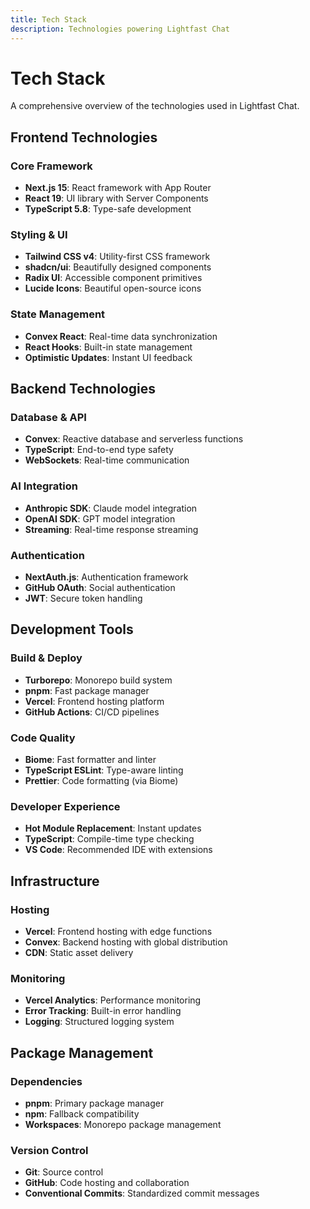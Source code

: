 ```yaml
---
title: Tech Stack
description: Technologies powering Lightfast Chat
---
```


# Tech Stack

A comprehensive overview of the technologies used in Lightfast Chat.

## Frontend Technologies

### Core Framework
- **Next.js 15**: React framework with App Router
- **React 19**: UI library with Server Components
- **TypeScript 5.8**: Type-safe development

### Styling & UI
- **Tailwind CSS v4**: Utility-first CSS framework
- **shadcn/ui**: Beautifully designed components
- **Radix UI**: Accessible component primitives
- **Lucide Icons**: Beautiful open-source icons

### State Management
- **Convex React**: Real-time data synchronization
- **React Hooks**: Built-in state management
- **Optimistic Updates**: Instant UI feedback

## Backend Technologies

### Database & API
- **Convex**: Reactive database and serverless functions
- **TypeScript**: End-to-end type safety
- **WebSockets**: Real-time communication

### AI Integration
- **Anthropic SDK**: Claude model integration
- **OpenAI SDK**: GPT model integration
- **Streaming**: Real-time response streaming

### Authentication
- **NextAuth.js**: Authentication framework
- **GitHub OAuth**: Social authentication
- **JWT**: Secure token handling

## Development Tools

### Build & Deploy
- **Turborepo**: Monorepo build system
- **pnpm**: Fast package manager
- **Vercel**: Frontend hosting platform
- **GitHub Actions**: CI/CD pipelines

### Code Quality
- **Biome**: Fast formatter and linter
- **TypeScript ESLint**: Type-aware linting
- **Prettier**: Code formatting (via Biome)

### Developer Experience
- **Hot Module Replacement**: Instant updates
- **TypeScript**: Compile-time type checking
- **VS Code**: Recommended IDE with extensions

## Infrastructure

### Hosting
- **Vercel**: Frontend hosting with edge functions
- **Convex**: Backend hosting with global distribution
- **CDN**: Static asset delivery

### Monitoring
- **Vercel Analytics**: Performance monitoring
- **Error Tracking**: Built-in error handling
- **Logging**: Structured logging system

## Package Management

### Dependencies
- **pnpm**: Primary package manager
- **npm**: Fallback compatibility
- **Workspaces**: Monorepo package management

### Version Control
- **Git**: Source control
- **GitHub**: Code hosting and collaboration
- **Conventional Commits**: Standardized commit messages